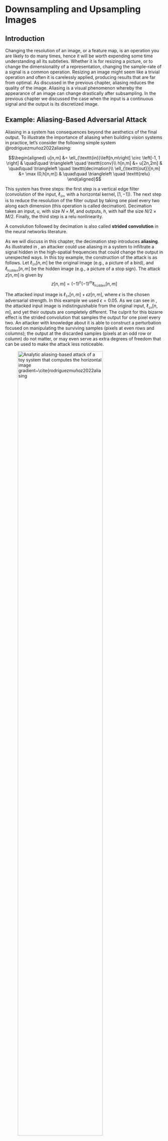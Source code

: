 # Downsampling and Upsampling Images {#sec-downsampling_and_upsampling}

## Introduction

Changing the resolution of an image, or a feature map, is an operation
you are likely to do many times, hence it will be worth expending some
time understanding all its subtleties. Whether it is for resizing a
picture, or to change the dimensionality of a representation, changing
the sample-rate of a signal is a common operation. Resizing an image
might seem like a trivial operation and often it is carelessly applied,
producing results that are far from optimal. As discussed in the
previous chapter, aliasing reduces the quality of the image. Aliasing is
a visual phenomenon whereby the appearance of an image can change
drastically after subsampling. In the previous chapter we discussed the
case when the input is a continuous signal and the output is its
discretized image.

## Example: Aliasing-Based Adversarial Attack

Aliasing in a system has consequences beyond the aesthetics of the final
output. To illustrate the importance of aliasing when building vision
systems in practice, let's consider the following simple system
@rodríguezmuñoz2022aliasing:

$$\begin{aligned}
    u[n,m] &= \ell_{\texttt{in}}\left[n,m\right] \circ \left[-1, 1 \right]  & \quad\quad \triangleleft \quad \texttt{conv}\\
    h[n,m] &= u[2n,2m]  & \quad\quad \triangleleft \quad \texttt{decimation}\\
    \ell_{\texttt{out}}[n,m] &= \max (0,h[n,m])  & \quad\quad \triangleleft \quad \texttt{relu}
\end{aligned}$$

This system has three steps: the first step is a vertical edge filter
(convolution of the input, $\ell_{\texttt{in}}$, with a horizontal
kernel, $[1, -1]$). The next step is to reduce the resolution of the
filter output by taking one pixel every two along each dimension (this
operation is called decimation). Decimation takes an input, $u$, with
size $N\times M$, and outputs, $h$, with half the size $N/2 \times M/2$.
Finally, the third step is a relu nonlinearity.

:::{.column-margin}
A convolution followed by decimation is also called **strided convolution** in the neural networks literature.
:::



As we will discuss in this chapter, the decimation step introduces
**aliasing**. As illustrated in , an attacker could use aliasing in a
system to infiltrate a signal hidden in the high-spatial frequencies
that could change the output in unexpected ways. In this toy example,
the construction of the attack is as follows. Let
$\ell_{\texttt{in}}\left[n,m\right]$ be the original image (e.g., a
picture of a bird), and $\ell_{\texttt{hidden}}\left[n,m\right]$ be the
hidden image (e.g., a picture of a stop sign). The attack
$z \left[n,m\right]$ is given by $$\label{equation:aliasing-attack}
    z \left[n,m\right] = (-1)^n(-1)^m \ell_{\texttt{hidden}}\left[n,m\right]$$

The attacked input image is
$\ell_{\texttt{in}}\left[n,m\right]+ \epsilon z \left[n,m\right]$, where
$\epsilon$ is the chosen adversarial strength. In this example we used
$\epsilon=0.05$. As we can see in , the attacked input image is
indistinguishable from the original input,
$\ell_{\texttt{in}}\left[n,m\right]$, and yet their outputs are
completely different. The culprit for this bizarre effect is the strided
convolution that samples the output for one pixel every two. An attacker
with knowledge about it is able to construct a perturbation focused on
manipulating the surviving samples (pixels at even rows and columns);
the output at the discarded samples (pixels at an odd row or column) do
not matter, or may even serve as extra degrees of freedom that can be
used to make the attack less noticeable.

:::{#fig-simple-network}
![Analytic aliasing-based attack of a toy system that computes the horizontal image gradient~\cite{rodríguezmuñoz2022aliasing](figures/upsamplig_downsampling/toy_example_book2.png){width=80% #figure-simple-network}

Analytic aliasing-based attack of a toy system that computes the horizontal image gradient @rodríguezmuñoz2022aliasing. Input image, $\ell_{\text{in}}$, and output image of $\ell_{\text{out}}=\max(0, \ell_{\text{in}} \circ_2 [1, -1])$, where $\circ_2$ denotes convolution with a stride of 2. As this simple system has aliasing, an attacker can inject a high frequency pattern, $z$, to change the output. Attacked image, $\ell_{\text{in}}+z$, and the output after attack. It doesn't even look like a derivative!
:::


In this chapter we will study aliasing when manipulating image
resolution and how to reduce it.

## Downsampling

Downsampling is an operation that consists of reducing the resolution of
an image. When we reduce the resolution, some information will be lost;
specifically fine image details will be lost. But carelessly removing
pixels will produce a greater loss of information than necessary. The
goal of this chapter will be to study how downsampling has to be done to
minimize the amount of information lost.

### Decimation

Image decimation consists of changing the resolution of an image by
dropping samples. Decimation of an image of size $N \times M$ by a
factor of $k$, where $N$ and $M$ are divisible by $k$, results in a
lower resolution image of size $N/k \times M/k$:
$$\ell_{\downarrow k} \left[n,m\right]  = \ell\left[kn, km\right]$$ It
is common to use the notations
$\ell_{\downarrow k} \left[n,m\right]   = \ell\left[n,m\right] \downarrow k = \ell\left[kn,km\right]$
to denote the decimation operator by a factor $k$. Decimation could be
different across each dimension, but for the analysis here we will
assume that both dimensions are treated equally, as it is usually done.


:::{.column-margin}
Decimation is often drawn using the following block:
~\\
![Decimation Block Diagram](path/to/your/decimation_block_diagram.png)
:::

Decimation is a linear operation therefore we can write it as a matrix.
In the one-dimensional (1D) case, for a signal of length 8, subsampling
by a factor of 2 can be described by the following linear operator:
$$\mathbf{D}_2 = \left[ 
\begin{array}{cccccccc}
1 & 0 & 0 & 0 & 0 & 0 & 0 & 0\\
0 & 0 & 1 & 0 & 0 & 0 & 0 & 0\\
0 & 0 & 0 & 0 & 1 & 0 & 0 & 0\\ 
0 & 0 & 0 & 0 & 0 & 0 & 1 & 0 
\end{array}
\right]$$

@fig-subsampled_textures shows an example of a picture and two
decimated images with factors $k=2$ and $k=4$. For visualization
purposes, the images are scaled so that they occupy the same area.

![Input image (left) and two decimated versions of the same image with factors $k=2$ and $k=4$.](figures/upsamplig_downsampling/subsampled_textures.png){#fig-subsampled_textures width=100%}

As we downsample the image, we lose details in the texture such as the
orientation of the knitting, and it becomes harder to see the overall
shape. Just reducing resolution by a factor of 4 results in an almost
unintelligible image. The loss of information is due to the reduced
resolution, but most important, in this example, additional information
is lost due to aliasing. Aliasing has introduced new texture features in
the subsampled image that are not present in the original image and that
could have been avoided.

How can we reduce the resolution of an image while preserving as many
details as possible?

### Decimation in the Fourier Domain

As we did before for the continuous case, analyzing how the decimation
operator affects the signal in the Fourier domain can be very revealing.
In this section we compute the relationship between the Fourier
transform (FT) of the original image, $\ell$ and the sampled one,
$\ell_{\downarrow k}$. We will use the finite length discrete Fourier
transform (DFT). If the DFT of $\ell\left[n,m\right]$ is
$\mathscr{L}\left[u,v\right]$, the DFT of the sampled image,
$\ell\left[kn,km\right]$ (with size $N/k \times M/k$), is:
$$
\mathscr{L}_{\downarrow k} \left[u,v\right]   = \sum_{n=0}^{N/k-1} \sum_{m=0}^{M/k-1} \ell\left[kn,km\right] \exp{ \left(  -j2\pi \frac{nu}{N/k} \right)}  \exp{ \left(  -j2\pi \frac{mv}{M/k} \right)}
$${#eq-down1} 
as before, we can define an image,
$\ell_{\delta_k} \left[n,m\right]$, of same size as the input image,
$N \times M$, where we set to zero the samples that will be removed in
the decimation operation: $$\begin{aligned}
\ell_{\delta_k} \left[n,m\right] &=& \ell\left[n,m\right] \sum_{s=0}^{N/k-1} \sum_{r=0}^{M/k-1} \delta \left[n - sk \, ,m - rk \right] \\
&=&  \ell\left[n,m\right]  \delta_k \left[n,m\right]\end{aligned}$${#eq-down2} where $\delta_k \left[n,m\right]$ is the discrete
version of the **delta train**. 

Using $\ell_{\delta_k}$ we can rewrite
equation (@eq-down1), with a change of the summation indices, as:
$$\mathscr{L}_{\downarrow k} \left[u,v\right]   = \sum_{n=0}^{N-1} \sum_{m=0}^{M-1} \ell_{\delta_k} \left[n,m\right] \exp{ \left(  -j2\pi \frac{nu}{N} \right)}  \exp{ \left(  -j2\pi \frac{mv}{M} \right)}$$

Therefore, the DFT of $\ell\left[kn,km\right]$ is the DFT of
$\ell_{\delta_k} \left[n,m\right]$, which is the product of two signals,
equation (@eq-down2). The first term is $\ell\left[n,m\right]$, and the
second term is a discrete delta train (also called the Kronecker comb):
$$\delta_k \left[n,m\right]  =  \sum_{s=0}^{N/k-1} \sum_{r=0}^{M/k-1} \delta \left[n - sk \, ,m - rk \right]$$


The DFT of the discrete delta train, when $M$ and $N$ are divisible by
$k$, is:
$$\Delta_k \left[u,v\right]  = \frac{NM}{k^2}  \sum_{s=0}^{k-1} \sum_{r=0}^{k-1} \delta \left[u - s\frac{N}{k} \, ,v - r\frac{M}{k} \right]$$

This definition is valid for frequencies inside the interval
$[u,v] \in [0,N-1]\times[0,N-1]$. Outside of that interval, we will have
its periodic extension.

@fig-discrete_delta_train shows $\delta_k \left[n,m\right]$ and its
Fourier transform, $\Delta_k \left[u,v\right]$, in the bottom, for
images size of $32 \times 32$ pixels. For the FT we plot signals using
an interval that puts the frequency $[0,0]$ in the center.

![Visualization of three discrete two-dimensional (2D) delta trains with $k=2,4,8$ (top). Corresponding DFTs (bottom). The DFT of a delta train is another delta train.](figures/upsamplig_downsampling/discrete_delta_train.png){#fig-discrete_delta_train width=100%}

Now we are ready to write the DFT of $x_{\delta_k} \left[n,m\right]$.
This is the DFT of the product of two images, equation (@eq-down2), so
we can apply the dual of the circular convolution theorem for finite
length discrete signals (where both signals are extended periodically):
$$\begin{aligned}
\mathscr{L}_{\downarrow k} \left[u,v\right] &=& \frac{1}{NM} \mathscr{L}\left[u,v\right] \circ \Delta_k \left[u,v\right] \\ \nonumber
&=& \frac{1}{k^2} \sum_{s=0}^{k-1} \sum_{r=0}^{k-1} \mathscr{L}\left[u - s\frac{N}{k} \, ,v - r\frac{M}{k} \right]
\end{aligned}$${#eq-decimationFT} 

The DFT of the sampled image by a factor $k$ is the
superposition of $k \times k$ shifted copies of the DFT of the original
image. Each copy is centered on one of the deltas in
$\Delta_k \left[u,v\right]$.

The images in @fig-discrete_texture_sampling show
$\ell_{\delta_k} \left[n,m\right]$ and
$\mathscr{L}_{\downarrow k} \left[u,v\right]$. The original image,
$\ell\left[n,m\right]$, is $128 \times 128$. The DFT of the sampled
image, $\ell_{\downarrow k} \left[n,m\right]$, is the inner window with
size $N/2k \times M/2k$ (shown as a green square).

![Visualization of an image multiplied by delta trains (top), and their corresponding DFTs (bottom). Only the DFT magnitude is shown.](figures/upsamplig_downsampling/discrete_texture_sampling2.png){#fig-discrete_texture_sampling width=100%}

In the case of $k=2$, it is useful to see how the spectrum of the
decimated signal is obtained. As shown from equation (@eq-decimationFT),
the resulting spectrum is a sum of shifted versions of the original
spectrum, $\mathscr{L}\left[u,v\right]$, as shown in
@fig-components_aliasing_FT. The image shows the four copies that are
summed to obtain the decimated spectrum:

![DFT of an image multiplied by a delta train and the decomposition into the four different translated copies of the DFT of the original input image.](figures/upsamplig_downsampling/components_aliasing_FT2.png){#fig-components_aliasing_FT width=100%}

The first component is $\mathscr{L}\left[u,v\right]$, the three other
copies are shifted versions of $\mathscr{L}\left[u,v\right]$. Shifting
is equivalent to a circular shift as $\mathscr{L}\left[u,v\right]$ is
periodic in $u$ and $v$. All the spectral content inside the green box
in the shifted copies will produce aliasing after decimation.

### Aliasing in Matrix Form

We can provide another description of decimation and aliasing using the
matrix form of the decimation and DFT operators. As decimation and the
Fourier transform are linear operators, we can write them as matrices.
This description will provide a different visualization for the same
phenomena described in the previous section. For simplicity of the
visualizations we will work with 1D signals, but the same can be
extended to 2D.

Using matrices, we can write decimation as
$\boldsymbol\ell_{\downarrow 2} = \mathbf{D}_2 \boldsymbol\ell$. We use
the Fourier matrices $\mathbf {F}_{N}$ and $1/N \mathbf {F}^{*}_{N}$ to
denote the DFT and its inverse (which is the complex conjugate of the
DFT) for signals of length $N$. Using this notation, the relationship
between the original spectrum $\mathscr{L}\left[u\right]$ and the
sampled version, $\mathscr{L}_{\downarrow 2} \left[u\right]$, is:
$$\mathscr{L}_{\downarrow 2} = \frac{1}{N} \mathbf{F}_{N/2} \mathbf{D}_2 \mathbf{F}^{*}_{N} \mathscr{L}
$${#eq-matrixformsubsampling}

One interesting property of the Fourier matrix is that
$\mathbf{D}_2 \mathbf{F}_{N} = [\mathbf{F}_{N/2} ~|~ \mathbf{F}_{N/2}]$.
The matrix $\mathbf{D}_2$ selects all the odd rows of the matrix
$\mathbf{F}_{N}$ and ignores the even ones. 
Therefore, 
$$\begin{aligned}
\frac{1}{N} \mathbf{F}_{N/2} \mathbf{D}_2 \mathbf{F}^{*}_{N} &=& \frac{1}{N}\mathbf{F}_{N/2}  [\mathbf{F^*}_{N/2} ~|~ \mathbf{F^*}_{N/2}] \\
&=& \frac{1}{N} \frac{N}{2} [\mathbf{I}_{N/2} ~|~ \mathbf{I}_{N/2}] \\
&=& \frac{1}{2} [\mathbf{I}_{N/2} ~|~ \mathbf{I}_{N/2}]
\end{aligned}
$$ 

where $\mathbf{I}_{N/2}$ is the identity matrix of size
$N/2 \times N/2$. Replacing this result inside equation
(@eq-matrixformsubsampling) gives the following relationship between the
DFT of the original signal and the subsampled one:
$$
\mathscr{L}_{\downarrow 2} = \frac{1}{2} [\mathbf{I}_{N/2} ~|~ \mathbf{I}_{N/2}] \mathscr{L}
$$
This equation is analogous to @eq-decimationFT with $k=2$ and
for 1D signals.

In 1D, we can visualize these operators which helps to make the previous
derivations intuitive. For 1D signals of length $N=16$, equation
@eq-matrixformsubsampling has the visual form shown in
@fig-aliasing_in_matrix_form:

![Visual representation of \eqn{\@eq-matrixformsubsampling}.](figures/upsamplig_downsampling/aliasing_in_matrix_form.png){#fig-aliasing_in_matrix_form width=90%}


Note that for the matrices $\mathbf{F}_{N}$ used here, we are not using
the convention of putting the frequency 0 in the middle as this makes
visualizations in matrix form easier.

The product between the decimation matrix and the inverse DFT,
$\mathbf{D}_2 \mathbf{F^*}_{16}$, is (@fig-decimationFT_inmatrixform):

![Visualization of the product $\mathbf{D}_2 \mathbf{F^*}_{16}$ and its result.](figures/upsamplig_downsampling/decimationFT_inmatrixform.png){#fig-decimationFT_inmatrixform width=90%}

In @fig-decimationFT_inmatrixform we can see how the odd rows of
$\mathbf{F^*}_{16}$ gives a new sub matrix composed of two identical
blocks. Interestingly, each of those two blocks are identical to
$\mathbf{F^*}_{8}$. A similar structure emerges also when applying
$\mathbf{D}_4$. Combining these last equations together, we get the
final result:

![Visualization of decimation and aliasing.](figures/upsamplig_downsampling/decimation_finalequations_inmatrixform2.png){#fig-decimation_finalequations_inmatrixform width=90%}

This last result shows visually how aliasing happens. Each component of
the final DFT, $\mathscr{L}_{\downarrow 2} \left[u\right]$, is the sum
of two of the components of $\mathscr{L}\left[u\right]$. For instance,
$\mathscr{L}_{\downarrow 2} \left[0\right] = 0.5 \mathscr{L}\left[0\right] + 0.5 \mathscr{L}\left[8\right]$.
Both components are mixed in the final result.

In the next subsection we will discuss anti-aliasing filters.
Anti-aliasing consists in setting to zero, before decimation, the $N/k$
the spectral components that produce aliasing.

### Anti-Aliasing Filters

Anti-aliansing filtering is an essential operation whenever we
manipulate the resolution of an image. When decimating a signal of size
$N \times N$ with a scaling factor $k$, aliasing is produced by all the
content at frequencies that are above $u,v > N/2k$. Therefore, to reduce
aliasing, we have to remove any spectral content of the signal present
at high spatial frequencies. We will do so by using an anti-aliasing
filter that will blur the image before downsampling. Blurring removes
high-spatial frequencies in the image.

The ideal anti-aliasing filter is a box in the Fourier domain with a
cut-off frequency of $L=N/(2k)$ (using the notation introduced in @sec-sampling). The inverse Fourier transform of a box
in the frequency domain, with width $2L+1=N/k+1$, is the **discrete
sinc** function of length $N$ in the spatial domain:
$$\frac{1}{N} \frac 
{\sin(\pi n (N/k+1)/N)}
{\sin(\pi n/N)}
\xrightarrow{\mathscr{F}} 
box_{N/2k} \left[ u \right]$$

In 2D, the ideal anti-aliasing filter is separable and is obtained by
two consecutive 1D convolutions along each dimension. The discrete sinc
is very similar to the continuous sinc described in @sec-sampling. The discrete sinc is periodic, with
period $N$. The following plot (@fig-discretesinc) shows the
anti-aliasing sinc for $N=32$ and $k=2$ and the magnitude of its Fourier
transform:

![Discrete sinc function for $N=32$ and $k=2$ and the magnitude of its DFT.](figures/upsamplig_downsampling/discrete_sinc_function.png){#fig-discretesinc width=100%}

And for $k=4$, the impulse response becomes wider and its Fourier
transform has a lower cut-off frequency, $N/2k = 4$:

![Discrete sinc function for $N=32$ and $k=4$ and the magnitude of its DFT.](figures/upsamplig_downsampling/discrete_sinc_function_k4.png){#fig-discretesinc_k4 width=100%}


One disadvantage of the ideal anti-aliasing filter is that the it
requires convolving the image with a very large filter (as large as the
image). We would like to use smaller filters to reduce the computational
cost. One method to design anti-aliasing filters with a finite impulse
response is to use a window, $w [n]$, and to use as anti-aliasing filter
the kernel $w [n] h[n]$, where $h[n]$ is the impulse response of the
ideal anti-aliasing filter. Typical windows used are the rectangular,
Hamming, Parzen, or Kaiser windows.

The rectangular window sets to zero all the values outside of the
interval $\left[-L, L\right]$. When $L=5$, it gives a tap-11 filter (a
filter with an impulse response of length 11) with the following
profile:

![Kernel $w [n] h[n]$, where $h[n]$ is a sinc and $w [n]$ is a rectangular window of length 11.](figures/upsamplig_downsampling/kernel_sinc_window.png){#fig-discretesinc width=100%}

The Fourier transform of the windowed impulse response, $w [n] h[n]$, is
the convolution of Fourier transforms. The Fourier transform of the
rectangular window is a sinc function. Therefore, the resulting Fourier
transform is the convolution of the rectangle with the sinc function,
which produces a smooth rectangle with some oscillations. Using other
windows allows trading off the smoothing of the ideal rectangular form
of the ideal low-pass filter and the oscillations.

The **Hamming window** is defined as:
$$w  \left[n\right] =  \begin{cases}
    0.54+0.46 \cos (\pi n/L)     & \quad \text{if }  n \in  \left[-L, L\right] \\
    0       & \quad \text{otherwise }\\
\end{cases}$$ The Hamming window ($L=5$) produces a smooth transfer
function with oscillations of smaller amplitude in the Fourier domain:
$$h = [1, 0.65, -2.45, -0.82, 8.8, 15, 8.8, -0.82, -2.45, 0.65, 1] / 29.36$$

![Hamming window ($L=5$) and the magnitude of its DFT.](figures/upsamplig_downsampling/hamming_window.png){#fig-hamming_window width=100%}

In practice, when we need very small anti-aliasing filters, binomial
filters are a good choice. The binomial filter $b_2$ has a DFT (length
$N$) with a $1+\cos(2\pi/N)$ profile. At the frequency $N/4$ the gain is
$1/2$. Therefore, the spectral content responsible for aliasing will not
be completely removed, but the attenuation is enough in most cases.



![The binomial kernel $b_2 = \left[1,2,1\right]$, and its DFT.](figures/upsamplig_downsampling/binomial_kernel.png){#fig-discretesinc width=100%}

Or $b_4 = [ 1, 4, 6, 4, 1]$, which attenuates the aliased frequencies
even more, also results in an oversmoothed signal.

![The binomial kernel $b_4 = [ 1, 4, 6, 4, 1]$, and its DFT.](figures/upsamplig_downsampling/binomial_kernel.png){#fig-discretesinc width=100%}

When implementing 2D anti-aliasing filters, we apply two consecutive 1D
convolutions along each dimension. For efficiency, the anti-aliasing
filter only needs to be computed on the samples that will be kept after
downsampling ($k$-strided convolution). The necessary amount of
attenuation of the aliasing frequencies will have to be decided based on
each application.



:::{.column-margin}
In 2D, we can apply the binomial filter $b_2$ on each
dimension,
$\left[1,2,1\right]/4 \circ \left[1,2,1\right]^\mathsf{T}/4$.
:::


![Output of three different low-pass anti-aliasing filters. (left) Ideal low-pass filter. (center) Hamming window. (right) Binomial filter.](figures/upsamplig_downsampling/ringing_artifacts.png){#fig-ringing_artifacts width=100%}

The images in @fig-ringing_artifacts show the output of three different
low-pass anti-aliasing filters. Note how the ideal low-pass filter
introduces **ringing artifacts** in the output image
(@fig-ringing_artifacts\[a\]). Despite that it removes frequencies that
will produce aliasing after downsampling, it does that at a high cost
because it introduces undesired image structures, which is exactly what
we want to prevent with the anti-aliasing filter. The Hamming windowed
sinc (shown in @fig-ringing_artifacts\[b\]) reduces the oscillation but
there is still a halo present around edges. This is because there is
still one oscillation on the filter impulse response.
@fig-ringing_artifactsc shows the result applying am anti-aliasing
binomial filter.

For most applications using a binomial filter ($b_2$ or $b_4$) is enough
because it reduces aliasing and it does not introduce undesired image
structures.

### Downsampling

We will call **downsampling** the sequence of applying an anti-aliasing
filtering followed by decimation: $$\begin{aligned}
    z[n,m] &= \ell_{\texttt{in}}\left[n,m\right] \circ h_k \left[ n,m \right]  & \quad\quad \triangleleft \quad \texttt{conv}\\
    \ell_{\texttt{out}}[n,m] &= z[kn,km]  & \quad\quad \triangleleft \quad \texttt{decimation}
\end{aligned}$$

@fig-downsampling_bilinear shows the results when using a binomial
filter as the anti-aliasing filter followed by decimation by 2, and
@fig-subsampled_antialiasing_textures shows results for different
downsampling factors.

![Downsampling by 2 uses a binomial filter as the anti-aliasing filter followed by decimation by 2.](figures/upsamplig_downsampling/downsampling_bilinear.png){#fig-downsampling_bilinear width=100%}


In the anti-aliased downsampled images shown in
@fig-subsampled_antialiasing_textures, fine details are gone while
preserving the smooth details of the image. In fact, as shown in the
images below, even at $32 \times 32$, we can still see some of the
orientations of the knitting pattern and the shading due to the
three-dimensional shape.

![Successive downsampling by a factor of 2 with anti-aliasing. Compare these results with the ones from @fig-subsampled_textures.](figures/upsamplig_downsampling/subsampled_antialiasing_textures.png){#fig-subsampled_antialiasing_textures width=100%}

As the convolution and downsampling are linear operators, sometimes it
will be useful to write it as a matrix. For instance, for a 1D signal of
length $N=8$ samples, if we downsample it by a factor $k=2$, then, using
repeat padding for handling the boundary, and the binomial kernel as an
anti-aliasing filter, we can write the downsampling operator as a
matrix: 

$$\mathbf{D}_2 = \frac{1}{4} \left[ 
\begin{array}{cccccccc}
3 & 1 & 0 & 0 & 0 & 0 & 0 & 0 \\
0 & 1 & 2 & 1 & 0 & 0 & 0 & 0 \\
0 & 0 & 0 & 1 & 2 & 1 & 0 & 0 \\
0 & 0 & 0 & 0 & 0 & 1 & 2 & 1  
\end{array}
\right]$$

Downsampling by a factor $k=2^n$ is usually done by a sequence of $n$
stages of binomial filtering followed by downsampling by 2. Non-integer
downsampling factors require an interpolation step instead of
decimation.

## Upsampling {#sec-upsampling}

Upsampling requires increasing the resolution of an image from a low
resolution image. This is a very challenging task that requires
recovering information that is not available on the low resolution
image. The problem of making up new details will be called
super-resolution. In this section we will focus on the simpler problem
of creating an image that has $k$ times more pixels along each dimension
but that contains the same amount of information than the original
lower-resolution image. That is, we will not require to the upsampling
procedure to predict any of the missing high-resolution details.

Upsampling requires interpolating sample values. We want to obtain a new
image $\ell_{\texttt{out}}$ with more samples than the input image
$\ell_{\texttt{in}}$. In order to interpolate a new sample
$\ell_{\texttt{out}}(a,b)$, where $a$ and $b$ are continuous values, we
can use different interpolations functions as we will discuss next.

### Nearest Neighbor Interpolation {#sec-interpolation}

In **nearest neighbor interpolation** we assign to
$\ell_{\texttt{out}}(a,b)$ the closest value of the input
$\ell_{\texttt{in}}$:
$$\ell_{\texttt{out}}(a,b) = \ell_{\texttt{in}}[ n, m ]$$ where
$n-0.5<a<n+0.5$ and $m-0.5<b<m+0.5$. Note that here we are treating
$\ell_{\texttt{out}}(a,b)$ as a continuous image. Nearest neighbor
interpolation results in an image that is piecewise-constant.
@fig-upsampling_and_downsampling-nn_interp shows the nearest neighbor
interpolation process graphically.


![Nearest neighbor interpolation in 1D and 2D.](figures/upsamplig_downsampling/nearest_interp2.png){#fig-upsampling_and_downsampling-nn_interp width=100%}


### Linear and Bilinear Interpolation {#sec-bilinearinterpolation}

**Linear interpolation**: For 1D signals, the value of
$\ell_{\texttt{out}}(a)$ is a result of linear interpolation between the
two closest input values $\ell_{\texttt{in}}[n]$ and
$\ell_{\texttt{in}}[n+1]$, where $n<a<n+1$. For 2D signals, we have to
interpolate the output value $\ell_{\texttt{out}}(a,b)$ using four input
samples: $\ell_{\texttt{in}}[ n,m ]$, $\ell_{\texttt{in}}[ n+1,m ]$,
$\ell_{\texttt{in}}[ n,m+1 ]$ and $\ell_{\texttt{in}}[ n+1,m+1 ]$, where
$n<a<n+1$ and $m<b<m+1$.

**Bilinear interpolation** consists of first applying linear
interpolation to obtain $\ell_{\texttt{out}}(a,m)$ and
$\ell_{\texttt{out}}(a,m+1)$ and then again applying linear
interpolation between those two values to obtain
$\ell_{\texttt{out}}(a,b)$. The result is illustrated in
@fig-bilinear_interp.


![1D linear interpolation and 2D bilinear interpolation.](figures/upsamplig_downsampling/bilinear_interp2.png){#fig-bilinear_interp width=100%}

The linear (and bilinear) interpolations are linear operations. In the
case when the upsampling factor $k$ is an integer value, the resampling
operator can be efficiently implemented as a sequence of two operations:
expansion and interpolation. The interpolation operation, as it is
linear and spatially stationary, can be efficiently implemented as a
convolution.



:::{.column-margin}
Interpolation is also a key operation when performing
image warping.
:::



### Expansion

Expansion by a factor $k$ consists in increasing the number of samples
in the image by inserting $k-1$ zeros between each sample on the
horizontal dimension, and then on the vertical dimension. This will give
us the image of size $Nk \times Mk$. We will use the notation:
$$\ell_{\uparrow k} \left[n,m\right]  = \ell\left[n,m\right] \uparrow k$$

Expansion is a linear operator that is the transposed to the decimation
operation and is defined as: $$\ell_{\uparrow k} \left[n,m\right] = 
 \begin{cases}
    \ell\left[n/k,m/k\right]     & \quad \text{if~} \text{mod} (n,k)=0 \text{~and~} \text{mod} (m,k)=0\\
    0       & \quad \text{otherwise }\\
  \end{cases}
$${#eq-upzeros}

In the 1D case, for a signal of length 4, expanding by a factor of $k=2$
can be described by the following linear operator:
$$\mathbf{E}_2 = \left[ 
\begin{array}{cccc}
1 & 0 & 0 & 0 \\
0 & 0 & 0 & 0\\
0 & 1 & 0 & 0\\ 
0 & 0 & 0 & 0\\
0 & 0 & 1 & 0\\ 
0 & 0 & 0 & 0\\
0 & 0 & 0 & 1\\
0 & 0 & 0 & 0
\end{array}
\right]$$

### Interpolation Filters

When the upsampling factor $k$ is an integer value, interpolation using the methods described in section @sec-interpolation can be implemented using a convolution. The interpolation filters we will discuss here are separable, so the convolution kernel can be written as the product $h\left[n,m\right] = h\left[n\right] h\left[m\right]$:

As we discussed before, there are different interpolation methods:
nearest neighbor, bilinear, and so on. In this section we will study
them by looking at the convolution kernel needed to implement each
interpolation method.

**Nearest neighbor interpolation** consists of assigning to each
interpolated sample the value of the closest sample from the input
signal. This can be done by convolving the expanded image from equation
(@eq-upzeros) with the kernel (if $k$ is even):
$$h  \left[n\right] =  \begin{cases}
    1     & \quad \text{if }  n \in  \left[-k/2+1, k/2\right] \\
    0       & \quad \text{otherwise }\\
\end{cases}$$ This is very fast as it only requires replicating samples.
But it gives very low quality. For $k=2$, the convolution kernel in 1D
is $h  \left[n\right]=[1, 1]$

**Bilinear interpolation**: As we discussed before, bilinear
interpolation is done in two stages: first, linearly interpolate each
sample with the two nearest neighbors across rows, and then do the same
for the columns. This can also be written as a convolution with the
kernel (if $k$ is even): 

$$h  \left[n\right] =  \begin{cases}
    (k-n)/k     & \quad \text{if }  n \in \left[-k, k\right] \\
    0       & \quad \text{otherwise }\\
\end{cases}
$$ 

In the special case where $k=2$, the 1D bilinear
interpolation kernel reduces to the binomial filter
$h[n] = \left[1/2,1,1/2\right]$. And in 2D, for $k=2$, the kernel is
$\left[1/2,1,1/2\right] \circ \left[1/2,1,1/2\right]^\mathsf{T}$. The
binomial filter is not the best interpolation filter, but it is very
efficient. When quality is important, there are better interpolation
filters.

The plots in @fig-bilinear_interp_k4 show the nearest neighbor and
linear interpolation kernels for $k=4$.

![Kernels for (left) nearest neighbor, and (right) linear interpolation for $k=4$.](figures/upsamplig_downsampling/bilinear_interp_k4.png){#fig-bilinear_interp_k4 width=100%}

Other popular interpolation methods are the **bicubic interpolation**
and the **Lanczos interpolation**.

### Upsampling {#upsampling}

Upsampling consists in the sequence of expansion followed by
interpolation: 

$$\begin{aligned}
    z \left[n,m\right] &= \ell_{\texttt{in}}\left[n,m\right] \uparrow k 
  & \quad\quad \triangleleft \quad \texttt{expansion}\\
    \ell_{\texttt{out}}[n,m] &= z \left[n,m\right] \circ h_k \left[n,m\right]  & \quad\quad \triangleleft \quad \texttt{conv}
\end{aligned}$$

Upsampling by a factor of 2 is done by inserting one 0 between each two
samples (first for the horizontal dimension and then for the vertical
one), and then interpolating between samples applying the binomial
filter $\left[1/2,1,1/2\right] \circ \left[1/2,1,1/2\right]^\mathsf{T}$.

@fig-upsamplingazebra shows the upsampling process for a color image.
Each color channel is upsampled by a factor of $k=2$ independently. The
top row shows the input image, the expanded image by inserting zeros
between samples, the binomial kernel and the resulting interpolated
image. The bottom row shows the magnitude of DFTs of each corresponding
image. Note that the binomial interpolation filter does not completely
suppress the copies of the original DFT that appear when inserting new
samples. Remember that the DFTs have the same number of samples as the
corresponding input image. The DFT of the kernel is shown by zero
padding the convolutional kernel to match the image size. Despite that
this interpolation does correspond to an ideal interpolation filter (a
sinc) the interpolated image looks reasonably good.


![Upsampling by a factor of $k=2$ using a bilinear interpolation filter.](figures/upsamplig_downsampling/upsampling_bilinear.png){#fig-upsamplingazebra width=100%}

The upsampling operator is also a linear operation, therefore we can
also write it in matrix form. For instance, for a 1D signal of length
$N=4$ samples, if we upsample it by a factor $k=2$, then, using repeat
padding for handling the boundary and the bilinear interpolation, we can
write the upsampling operator as a matrix: $$\mathbf{U}_2 = \left[ 
\begin{array}{cccc}
1    & 0    & 0  & 0\\
0.5  & 0.5  & 0  & 0\\
0    & 1    & 0  & 0\\
0    & 0.5 & 0.5 & 0\\
0    & 0    & 1  & 0\\
0    & 0    & 0.5& 0.5\\
0    & 0    & 0  & 1\\
0    & 0    & 0  & 1
\end{array}
\right]$$

Multiplying this matrix by a signal of length 4, gives an output signal
of length 8. The output samples at locations 1, 3, 5, 7, and 8 are
copies of the input samples 1, 2, 3, and 4, while samples 2, 4, and 6
are computed as the average of two consecutive input samples. The last
output sample is a copy of the last input sample because it corresponds
to extending the input using repeat padding.

## Concluding Remarks

Aliasing is a constant source of problems in many image processing pipelines. In computer vision, aliasing can introduce noise, spurious features and textures, and lack of translation invariance. In @sec-convolutional_neural_nets, we will discuss how aliasing affects the quality of some of the convolutional layers used in neural networks.

Some of the tools we discussed in this chapter will also be used in other settings, such as when building image pyramids (@sec-image_pyramids) and in geometry (@sec-geometry_homogeneous).

Aliasing is often a source of image artifacts in generative image models. One example is generative adversarial networks (@sec-generative_models) where images are produced as a sequence of learned convolutions and upsampling stages. When the upsampling operations are done without paying attention to aliasing, the output images show a number of artifacts, as has been shown in @Karras2021. Those artifacts can be removed by carefully implementing each stage to avoid aliasing.
